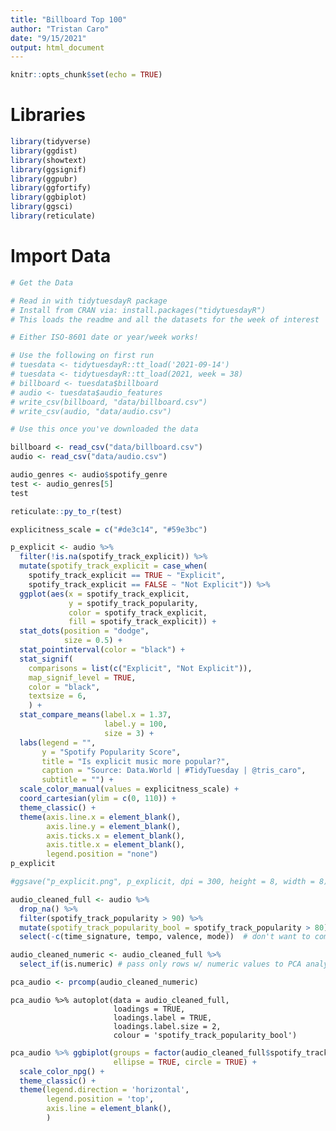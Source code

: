 ```yaml
---
title: "Billboard Top 100"
author: "Tristan Caro"
date: "9/15/2021"
output: html_document
---
```


```r
knitr::opts_chunk$set(echo = TRUE)
```

# Libraries
```r
library(tidyverse)
library(ggdist)
library(showtext)
library(ggsignif)
library(ggpubr)
library(ggfortify)
library(ggbiplot)
library(ggsci)
library(reticulate)
```

# Import Data
```r
# Get the Data

# Read in with tidytuesdayR package 
# Install from CRAN via: install.packages("tidytuesdayR")
# This loads the readme and all the datasets for the week of interest

# Either ISO-8601 date or year/week works!

# Use the following on first run
# tuesdata <- tidytuesdayR::tt_load('2021-09-14')
# tuesdata <- tidytuesdayR::tt_load(2021, week = 38)
# billboard <- tuesdata$billboard
# audio <- tuesdata$audio_features
# write_csv(billboard, "data/billboard.csv")
# write_csv(audio, "data/audio.csv")

# Use this once you've downloaded the data

billboard <- read_csv("data/billboard.csv")
audio <- read_csv("data/audio.csv")
```

```r
audio_genres <- audio$spotify_genre
test <- audio_genres[5]
test

reticulate::py_to_r(test)
```



```r
explicitness_scale = c("#de3c14", "#59e3bc")

p_explicit <- audio %>% 
  filter(!is.na(spotify_track_explicit)) %>% 
  mutate(spotify_track_explicit = case_when(
    spotify_track_explicit == TRUE ~ "Explicit",
    spotify_track_explicit == FALSE ~ "Not Explicit")) %>% 
  ggplot(aes(x = spotify_track_explicit, 
             y = spotify_track_popularity, 
             color = spotify_track_explicit,
             fill = spotify_track_explicit)) +
  stat_dots(position = "dodge",
            size = 0.5) +
  stat_pointinterval(color = "black") +
  stat_signif(
    comparisons = list(c("Explicit", "Not Explicit")),
    map_signif_level = TRUE,
    color = "black",
    textsize = 6,
    ) +
  stat_compare_means(label.x = 1.37,
                     label.y = 100,
                     size = 3) +
  labs(legend = "",
       y = "Spotify Popularity Score",
       title = "Is explicit music more popular?",
       caption = "Source: Data.World | #TidyTuesday | @tris_caro",
       subtitle = "") +
  scale_color_manual(values = explicitness_scale) +
  coord_cartesian(ylim = c(0, 110)) +
  theme_classic() +
  theme(axis.line.x = element_blank(),
        axis.line.y = element_blank(),
        axis.ticks.x = element_blank(),
        axis.title.x = element_blank(),
        legend.position = "none")
p_explicit

#ggsave("p_explicit.png", p_explicit, dpi = 300, height = 8, width = 8)
```

```r
audio_cleaned_full <- audio %>% 
  drop_na() %>% 
  filter(spotify_track_popularity > 90) %>% 
  mutate(spotify_track_popularity_bool = spotify_track_popularity > 80) %>% 
  select(-c(time_signature, tempo, valence, mode))  # don't want to compare these

audio_cleaned_numeric <- audio_cleaned_full %>% 
  select_if(is.numeric) # pass only rows w/ numeric values to PCA analysis

pca_audio <- prcomp(audio_cleaned_numeric)
```

```
pca_audio %>% autoplot(data = audio_cleaned_full,
                       loadings = TRUE,
                       loadings.label = TRUE,
                       loadings.label.size = 2,
                       colour = 'spotify_track_popularity_bool')
```

```r
pca_audio %>% ggbiplot(groups = factor(audio_cleaned_full$spotify_track_explicit),
                       ellipse = TRUE, circle = TRUE) +
  scale_color_npg() +
  theme_classic() +
  theme(legend.direction = 'horizontal', 
        legend.position = 'top',
        axis.line = element_blank(),
        )
```

